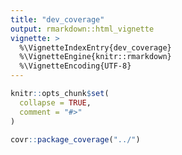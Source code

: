 ```yaml
---
title: "dev_coverage"
output: rmarkdown::html_vignette
vignette: >
  %\VignetteIndexEntry{dev_coverage}
  %\VignetteEngine{knitr::rmarkdown}
  %\VignetteEncoding{UTF-8}
---
```


```r
knitr::opts_chunk$set(
  collapse = TRUE,
  comment = "#>"
)
```
```r
covr::package_coverage("../")
```